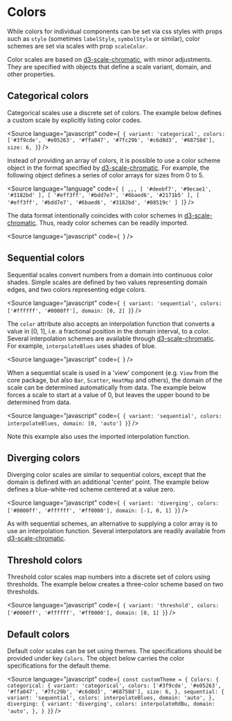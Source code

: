 
<Meta title="Core/Props/Colors" />

# Colors

While colors for individual components can be set via css styles with props such as `style`
(sometimes `labelStyle`, `symbolStyle` or similar), color schemes are set via scales with prop `scaleColor`.

Color scales are based on [d3-scale-chromatic](https://github.com/d3/d3-scale-chromatic), with minor adjustments.
They are specified with objects that define a scale variant, domain, and other properties.

## Categorical colors

Categorical scales use a discrete set of colors.
The example below defines a custom scale by explicitly listing color codes.

<Source
    language="javascript"
    code={`
{
  variant: 'categorical',
  colors: ['#3f9cde', '#e05263', '#ffa047', '#7fc29b', '#c6d8d3', '#68758d'],
  size: 6,
}`}
/>

Instead of providing an array of colors, it is possible to use a color scheme object in the format
specified by [d3-scale-chromatic](https://github.com/d3/d3-scale-chromatic).
For example, the following object defines a series of color arrays for sizes from 0 to 5.

<Source
    language="language"
    code={`
[
   ,,,
  [ '#deebf7', '#9ecae1', '#3182bd' ],
  [ '#eff3ff', '#bdd7e7', '#6baed6', '#2171b5' ],
  [ '#eff3ff', '#bdd7e7', '#6baed6', '#3182bd', '#08519c' ]
]`}
/>

The data format intentionally coincides with color schemes in
[d3-scale-chromatic](https://github.com/d3/d3-scale-chromatic).
Thus, ready color schemes can be readily imported.

<Source
    language="javascript"
    code={`
`}
/>

## Sequential colors

Sequential scales convert numbers from a domain into continuous color shades. Simple scales are defined by two values
representing domain edges, and two colors representing edge colors.

<Source
    language="javascript"
    code={`
{
  variant: 'sequential',
  colors: ['#ffffff', '#0000ff'],
  domain: [0, 2]
}`}
/>

The `color` attribute also accepts an interpolation function that converts a value in [0, 1],
i.e. a fractional position in the domain interval, to a color.
Several interpolation schemes are available through [d3-scale-chromatic](https://github.com/d3/d3-scale-chromatic).
For example, `interpolateBlues` uses shades of blue.

<Source
    language="javascript"
    code={`
`}
/>

When a sequential scale is used in a 'view' component (e.g. `View` from the core package, but also `Bar`, `Scatter`, `HeatMap` and others), the domain of the scale can be determined automatically from data. The example below forces a scale to start at a value of 0, but leaves the upper bound to be determined from data.

<Source
    language="javascript"
    code={`
{
  variant: 'sequential',
  colors: interpolateBlues,
  domain: [0, 'auto']
}`}
/>

Note this example also uses the imported interpolation function.

## Diverging colors

Diverging color scales are similar to sequential colors, except that the domain is defined with an additional 'center'
point. The example below defines a blue-white-red scheme centered at a value zero.

<Source
    language="javascript"
    code={`
{
  variant: 'diverging',
  colors: ['#0000ff', '#ffffff', '#ff0000'],
  domain: [-1, 0, 1]
}`}
/>

As with sequential schemes, an alternative to supplying a color array is to use an interpolation function.
Several interpolators are readily available from [d3-scale-chromatic](https://github.com/d3/d3-scale-chromatic).

## Threshold colors

Threshold color scales map numbers into a discrete set of colors using thresholds.
The example below creates a three-color scheme based on two thresholds.

<Source
    language="javascript"
    code={`
{
  variant: 'threshold',
  colors: ['#0000ff', '#ffffff', '#ff0000'],
  domain: [0, 1]
}`}
/>

## Default colors

Default color scales can be set using themes. The specifications should be provided under key `Colors`.
The object below carries the color specifications for the default theme.

<Source
    language="javascript"
    code={`
const customTheme = {
  Colors: {
    categorical: {
        variant: 'categorical',
        colors: ['#3f9cde', '#e05263', '#ffa047', '#7fc29b', '#c6d8d3', '#68758d'],
        size: 6,
    },
    sequential: {
        variant: 'sequential',
        colors: interpolateBlues,
        domain: 'auto',
    },
    diverging: {
        variant: 'diverging',
        colors: interpolateRdBu,
        domain: 'auto',
    },
  }
}`}
/>
